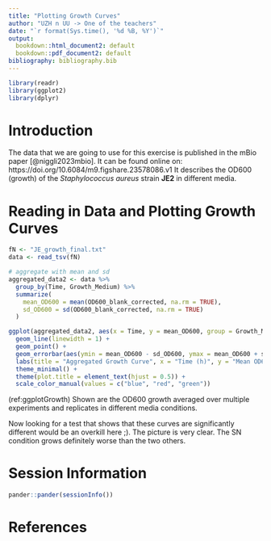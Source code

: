 ```yaml
---
title: "Plotting Growth Curves"
author: "UZH n UU -> One of the teachers"
date: "`r format(Sys.time(), '%d %B, %Y')`"
output:
  bookdown::html_document2: default
  bookdown::pdf_document2: default
bibliography: bibliography.bib
---
```


```r
library(readr)
library(ggplot2)
library(dplyr)
```


# Introduction

The data that we are going to use for this exercise is published in the mBio paper [@niggli2023mbio]. 
It can be found online on: https://doi.org/10.6084/m9.figshare.23578086.v1
It describes the OD600 (growth) of the *Staphylococcus aureus* strain **JE2** in different media.

# Reading in Data and Plotting Growth Curves

```r
fN <- "JE_growth_final.txt"
data <- read_tsv(fN)
```

```r
# aggregate with mean and sd
aggregated_data2 <- data %>%
  group_by(Time, Growth_Medium) %>%
  summarize(
    mean_OD600 = mean(OD600_blank_corrected, na.rm = TRUE),
    sd_OD600 = sd(OD600_blank_corrected, na.rm = TRUE)
  )

```


```r

ggplot(aggregated_data2, aes(x = Time, y = mean_OD600, group = Growth_Medium, color = Growth_Medium)) +
  geom_line(linewidth = 1) +
  geom_point() +
  geom_errorbar(aes(ymin = mean_OD600 - sd_OD600, ymax = mean_OD600 + sd_OD600), width = 0.2) +
  labs(title = "Aggregated Growth Curve", x = "Time (h)", y = "Mean OD600 (Blank Corrected)") +
  theme_minimal() +
  theme(plot.title = element_text(hjust = 0.5)) +
  scale_color_manual(values = c("blue", "red", "green"))
```
(ref:ggplotGrowth) Shown are the OD600 growth averaged over multiple experiments and replicates in different media conditions.

Now looking for a test that shows that these curves are significantly different would be an overkill here ;). The picture is very clear. The SN condition grows definitely worse than the two others.




# Session Information

```r
pander::pander(sessionInfo())
```


# References {-}

